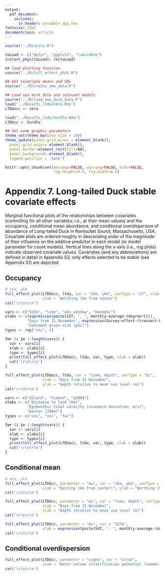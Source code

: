 ```yaml
---
output: 
  pdf_document:
    includes:
      in_header: preamble_app.tex
fontsize: 12pt
documentclass: article
---
```

```r
source("../R/utils.R")

toLoad <- c("dplyr", "ggplot2", "lubridate")
instant_pkgs(toLoad); rm(toLoad)

## load plotting function
source("../R/full_effect_plot.R")

## Get covariate means and SDs
source("../R/create_new_data.R")

## Load sea duck data and relevant models
source("../R/load_sea_duck_data.R")
load("../Results_ltdu/zero.Rda")
LTDUocc <- zero

load("../Results_ltdu/hurdle.Rda")
LTDUcc <- hurdle

## Set some graphic parameters
theme_set(theme_bw(base_size = 18))
theme_update(panel.grid.minor = element_blank(),
  panel.grid.major= element_blank(),
  panel.border=element_rect(fill=NA),
  panel.background= element_blank(),
  legend.position = 'none')

knitr::opts_chunk$set(message=FALSE, warning=FALSE, echo=FALSE,
                      fig.height=6.5, fig.width=6.5)
```

# Appendix 7. Long-tailed Duck stable covariate effects

Marginal functional plots of the relationships between covariates (controlling for all other variables; i.e., at their mean values) and the occupancy, conditional mean abundance, and conditional overdispersion of abundance of Long-tailed Duck in Nantucket Sound, Massachusetts, USA.  Covariate plots are ordered roughly in descending order of the magnitude of their influence on the additive predictor in each model (or model parameter for count models). Vertical lines along the *x*-axis (i.e., rug plots) indicate observed covariate values.  Covariates (and any abbreviations) are defined in detail in Appendix S2; only effects selected to be stable (see Appendix S1) are depicted.

\newpage

## Occupancy
```r
# xkm, ykm
full_effect_plot(LTDUocc, ltdu, var = "xkm, ykm", varType = "st", xlab = "Easting (km from center)",
                 ylab = "Northing (km from center")
cat('\r\n\r\n')

vars <- c("SSTm", "time", "obs_window", "meanphi")
xlabs <- c(expression(paste(SST, ", ", monthly~average~(degree*C))),
          "Days from 31 December", expression(Survey~effort~(transect~km^2)),
          "Sediment grain size (phi)")
types <- rep("uni", 4)

for (i in 1:length(vars)) {
  var <- vars[i]
  xlab <- xlabs[i]
  type <- types[i]
  print(full_effect_plot(LTDUocc, ltdu, var, type, xlab = xlab))
  cat('\r\n\r\n')
}

full_effect_plot(LTDUocc, ltdu, var = "time, depth", varType = "bi",
                 xlab = "Days from 31 December", 
                 ylab = "Depth relative to mean sea level (m)")
cat('\r\n\r\n')

vars <- c("d2land", "tidesd", "y2004")
xlabs <- c("Distance to land (km)",
          "Epibenthic tidal velocity (standard deviation; m/s)",
          "Winter (2004)")
types <- c("uni", "uni", "fac")

for (i in 1:length(vars)) {
  var <- vars[i]
  xlab <- xlabs[i]
  type <- types[i]
  print(full_effect_plot(LTDUocc, ltdu, var, type, xlab = xlab))
  cat('\r\n\r\n')
}
```

## Conditional mean
```r
# xkm, ykm
full_effect_plot(LTDUcc, parameter = "mu", var = "xkm, ykm", varType = "st", 
                 xlab = "Easting (km from center)", ylab = "Northing (km from center")
cat('\r\n\r\n')

full_effect_plot(LTDUcc, parameter = "mu", var = "time, depth", varType = "bi", 
                 xlab = "Days from 31 December", 
                 ylab = "Depth relative to mean sea level (m)")
cat('\r\n\r\n')

full_effect_plot(LTDUcc, parameter = "mu", var = "SSTm", 
                 xlab = expression(paste(SST, ", ", monthly~average~(degree*C))))
cat('\r\n\r\n')
```

## Conditional overdispersion
```r
full_effect_plot(LTDUcc, parameter = "sigma", var = "strat", 
                 xlab = "Water column stratification potential (summer)")
cat('\r\n\r\n')
```
